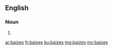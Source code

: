 ==English==

===Noun===
{{head|en|plural}}

# {{plural of|baize|lang=en|nocat=1}}

[[ar:baizes]]
[[fr:baizes]]
[[ku:baizes]]
[[mg:baizes]]
[[my:baizes]]
